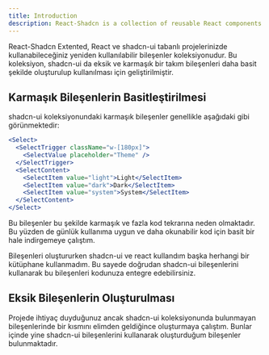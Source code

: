 ```yaml
---
title: Introduction
description: React-Shadcn is a collection of reusable React components that can be used in your project.
---
```


React-Shadcn Extented, React ve shadcn-ui tabanlı projelerinizde kullanabileceğiniz yeniden kullanılabilir bileşenler koleksiyonudur. 
Bu koleksiyon, shadcn-ui da eksik ve karmaşık bir takım bileşenleri daha basit şekilde oluşturulup kullanılması için geliştirilmiştir.

## Karmaşık Bileşenlerin Basitleştirilmesi
shadcn-ui koleksiyonundaki karmaşık bileşenler genellikle aşağıdaki gibi görünmektedir:
    
```jsx
<Select>
  <SelectTrigger className="w-[180px]">
    <SelectValue placeholder="Theme" />
  </SelectTrigger>
  <SelectContent>
    <SelectItem value="light">Light</SelectItem>
    <SelectItem value="dark">Dark</SelectItem>
    <SelectItem value="system">System</SelectItem>
  </SelectContent>
</Select>
```
Bu bileşenler bu şekilde karmaşık ve fazla kod tekrarına neden olmaktadır.
Bu yüzden de günlük kullanıma uygun ve daha okunabilir kod için basit bir hale indirgemeye çalıştım.
<br/>

Bileşenleri oluştururken shadcn-ui ve react kullandım başka herhangi bir kütüphane kullanmadım.
Bu sayede doğrudan shadcn-ui bileşenlerini kullanarak bu bileşenleri kodunuza entegre edebilirsiniz.

## Eksik Bileşenlerin Oluşturulması

Projede ihtiyaç duyduğunuz ancak shadcn-ui koleksiyonunda bulunmayan bileşenlerinde bir kısmını elimden geldiğince oluşturmaya çalıştım.
Bunlar içinde yine shadcn-ui bileşenlerini kullanarak oluşturduğum bileşenler bulunmaktadır.